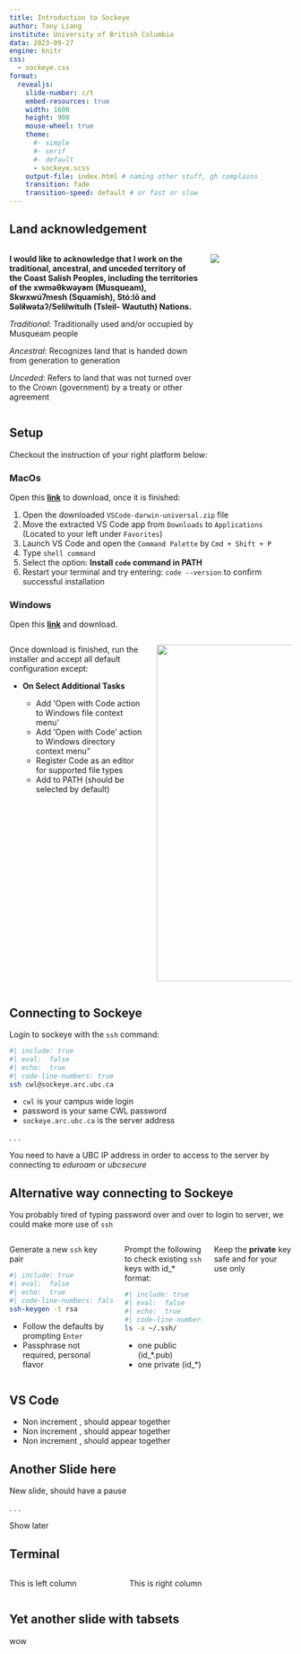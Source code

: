 ```yaml
---
title: Introduction to Sockeye
author: Tony Liang
institute: University of British Columbia
data: 2023-09-27
engine: knitr
css: 
  - sockeye.css
format:
  revealjs:
    slide-number: c/t
    embed-resources: true
    width: 1600
    height: 900
    mouse-wheel: true
    theme:
      #- simple
      #- serif 
      #- default
      - sockeye.scss
    output-file: index.html # naming other stuff, gh complains
    transition: fade
    transition-speed: default # or fast or slow
---
```


## Land acknowledgement

<!----------------------------Two column section------------------------------------>
:::: {.columns}

::: {.column width="70%"}
**I would like to acknowledge that I work on the traditional, ancestral, and unceded territory of the Coast Salish Peoples, including the territories of the xwməθkwəy̓əm (Musqueam), Skwxwú7mesh (Squamish), Stó:lō and Səl̓ílwətaʔ/Selilwitulh (Tsleil- Waututh) Nations.**

*Traditional*: Traditionally used and/or occupied by Musqueam people

*Ancestral*: Recognizes land that is handed down from generation to generation

*Unceded*: Refers to land that was not turned over to the Crown (government) by a treaty or other agreement

:::

::: {.column width="30%"}

![](materials/img/land_acknowledgement.gif)

:::

::::


## Setup

Checkout the instruction of your right platform below:

<!------------------------- Panel Tab for setup-------------------------------->


:::: {.panel-tabset}

### MacOs

<!-- :::: {.columns} -->

<!-- ::: {.column width="70%"} -->

Open this **[link](https://code.visualstudio.com/sha/download?build=stable&os=darwin-universal)** to download, once it is finished:

1. Open the downloaded `VSCode-darwin-universal.zip` file
2. Move the extracted VS Code app from `Downloads` to `Applications` (Located to your left under `Favorites`)
3. Launch VS Code and open the `Command Palette` by `Cmd + Shift + P`
4. Type `shell command`
5. Select the option: **Install `code` command in PATH**
6. Restart your terminal and try entering: `code --version` to confirm successful installation

<!-- ::: -->


<!-- ::: -->


<!-- :::: -->

### Windows

Open this **[link](https://code.visualstudio.com/sha/download?build=stable&os=win32-x64-user)** and download.

:::: {.columns}

::: {.column width="50%"}

Once download is finished, run the installer and accept all default configuration except:

 - **On Select Additional Tasks**
    
    - Add 'Open with Code action to Windows file context menu'
    - Add ‘Open with Code’ action to Windows directory context menu”
    - Register Code as an editor for supported file types
    - Add to PATH (should be selected by default)

:::

::: {.column width="50%"}

![](materials/img/windows_vsc.png){.absolute top=225 right=25 width="750" height="600"}

:::

::::


::::


## Connecting to Sockeye

Login to sockeye with the `ssh` command:
```bash
#| include: true
#| eval:  false
#| echo:  true
#| code-line-numbers: true
ssh cwl@sockeye.arc.ubc.ca
```

::: {.incremental}

- `cwl` is your campus wide login
- password is your same CWL password
- `sockeye.arc.ubc.ca` is the server address

:::

. . .

::: {.callout-note}
You need to have a UBC IP address in order to access to the server by connecting to *eduroam* or *ubcsecure*
:::

## Alternative way connecting to Sockeye

::: {.callout-tip}
You probably tired of typing password over and over to login to server, we could make more use of `ssh`
:::

:::: {.columns}

::: {.column width="40%"}

Generate a new `ssh` key pair 

```bash
#| include: true
#| eval:  false
#| echo:  true
#| code-line-numbers: false
ssh-keygen -t rsa
```

- Follow the defaults by prompting `Enter`
- Passphrase not required, personal flavor

:::

::: {.column width="30%"}

Prompt the following to check existing `ssh` keys with id_* format:

```bash
#| include: true
#| eval:  false
#| echo:  true
#| code-line-numbers: false
ls -a ~/.ssh/
```

- one public (id_*.pub)
- one private (id_*)

:::

::: {.column width="30%"}

::: {.callout-caution}

Keep the **private** key safe and for your use only

:::

:::


::::


## VS Code

::: {.nonincremental}

- Non increment , should appear together
- Non increment , should appear together
- Non increment , should appear together

:::

## Another Slide here

New slide, should have a pause 

<!---
space matters here ". . ."
means to show thing later after this
--->

. . . 

Show later

## Terminal

:::: {.columns}

::: {.column width="40%"}

This is left column

:::

::: {.column width="60%"}

This is right column

:::

::::

## Yet another slide with tabsets

wow
